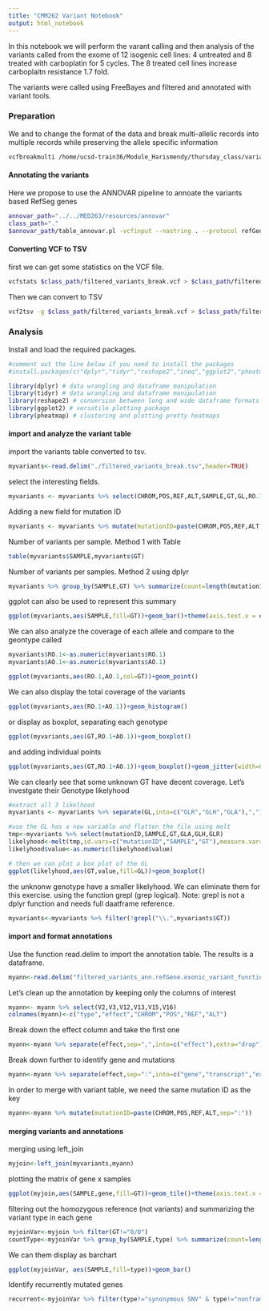 ---
title: "CMM262 Variant Notebook"
output: html_notebook
---

In this notebook we will perform the varant calling and then analysis of the variants called from the exome of 12 isogenic cell lines: 4 untreated and 8 treated with carboplatin for 5 cycles. The 8 treated cell lines increase carboplaitn resistance 1.7 fold. 

The variants were called using FreeBayes and filtered and annotated with variant tools. 

### Preparation
We and to change the format of the data and break multi-allelic records into multiple records while preserving the allele specific information
```{bash}

vcfbreakmulti /home/ucsd-train36/Module_Harismendy/thursday_class/variants/filtered_variants.vcf > filtered_variants_break.vcf

```

#### Annotating the variants 

Here we propose to use the ANNOVAR pipeline to annoate the variants based RefSeg genes

```{bash}

annovar_path="../../MED263/resources/annovar"
class_path="."
$annovar_path/table_annovar.pl -vcfinput --nastring . --protocol refGene --operation g --buildver hg19 --outfile $class_path/filtered_variants_ann $class_path/filtered_variants_break.vcf $annovar_path/humandb/


```

#### Converting VCF to TSV

first we can get some statistics on the VCF file. 

```{bash}
vcfstats $class_path/filtered_variants_break.vcf > $class_path/filtered_variants_break.stat
```

Then we can convert to TSV

```{bash}
vcf2tsv -g $class_path/filtered_variants_break.vcf > $class_path/filtered_variants_break.tsv
```


### Analysis

Install and load the required packages. 

```{r}
#comment out the line below if you need to install the packages
#install.packages(c("dplyr","tidyr","reshape2","ineq","ggplot2","pheatmap","matrixStats"))

library(dplyr) # data wrangling and dataframe manipulation
library(tidyr) # data wrangling and dataframe manipulation
library(reshape2) # conversion between long and wide dataframe formats
library(ggplot2) # versatile plotting package
library(pheatmap) # clustering and plotting pretty heatmaps
```

#### import and analyze the variant table

import the variants table converted to tsv. 
```{r}
myvariants<-read.delim("./filtered_variants_break.tsv",header=TRUE)
```

select the interesting fields. 
```{r}
myvariants <- myvariants %>% select(CHROM,POS,REF,ALT,SAMPLE,GT,GL,RO.1, AO.1)
```

Adding a new field for mutation ID
```{r}
myvariants <- myvariants %>% mutate(mutationID=paste(CHROM,POS,REF,ALT,sep=":"))
```

Number of variants per sample. Method 1 with Table
```{r}
table(myvariants$SAMPLE,myvariants$GT)
```

Number of variants per samples. Method 2 using dplyr
```{r}
myvariants %>% group_by(SAMPLE,GT) %>% summarize(count=length(mutationID))
```

ggplot can also be used to represent this summary

```{r}
ggplot(myvariants,aes(SAMPLE,fill=GT))+geom_bar()+theme(axis.text.x = element_text(angle=45,hjust=1))
```

We can also analyze the coverage of each allele and compare to the geontype called
```{r}
myvariants$RO.1<-as.numeric(myvariants$RO.1)
myvariants$AO.1<-as.numeric(myvariants$AO.1)

ggplot(myvariants,aes(RO.1,AO.1,col=GT))+geom_point()
```

We can also display the total coverage of the variants

```{r}
ggplot(myvariants,aes(RO.1+AO.1))+geom_histogram()
```
or display as boxplot, separating each genotype
```{r}
ggplot(myvariants,aes(GT,RO.1+AO.1))+geom_boxplot()
```

and adding individual points
```{r}
ggplot(myvariants,aes(GT,RO.1+AO.1))+geom_boxplot()+geom_jitter(width=0.1)
```

We can clearly see that some unknown GT have decent coverage. Let's investgate their Genotype likelyhood
```{r}
#extract all 3 likelhood
myvariants <- myvariants %>% separate(GL,into=c("GLR","GLH","GLA"),",")

#use the GL has a new variable and flatten the file using melt
tmp<-myvariants %>% select(mutationID,SAMPLE,GT,GLA,GLH,GLR)
likelyhood<-melt(tmp,id.vars=c("mutationID","SAMPLE","GT"),measure.vars=c("GLR","GLH","GLA"),variable.name="GL",value.name="value")
likelyhood$value<-as.numeric(likelyhood$value)

# then we can plot a box plot of the GL
ggplot(likelyhood,aes(GT,value,fill=GL))+geom_boxplot()
```

the unknonw genotype have a smaller likelyhood. We can eliminate them for this exercise. using the function grepl (grep logical). Note: grepl is not a dplyr function and needs full daatframe reference. 
```{r}
myvariants<-myvariants %>% filter(!grepl("\\.",myvariants$GT))
```


#### import and format annotations

Use the function read.delim to import the annotation table. The results is a dataframe. 
```{r}

myann<-read.delim("filtered_variants_ann.refGene.exonic_variant_function",header=FALSE)
```

Let's clean up the annotation by keeping only the columns of interest
```{r}
myann<- myann %>% select(V2,V3,V12,V13,V15,V16)
colnames(myann)<-c("type","effect","CHROM","POS","REF","ALT")
```

Break down the effect column and take the first one
```{r}
myann<-myann %>% separate(effect,sep=",",into=c("effect"),extra="drop") 
```

Break down further to identify gene and mutations
```{r}
myann<-myann %>% separate(effect,sep=":",into=c("gene","transcript","exon","cMut","pMut"),extra="drop") 
```

In order to merge with variant table, we need the same mutation ID as the key
```{r}
myann<-myann %>% mutate(mutationID=paste(CHROM,POS,REF,ALT,sep=":"))
```


#### merging variants and annotations

merging using left_join
```{r}
myjoin<-left_join(myvariants,myann)
```

plotting the matrix of gene x samples
```{r fig.height=4,fig.width=5}
ggplot(myjoin,aes(SAMPLE,gene,fill=GT))+geom_tile()+theme(axis.text.x = element_text(angle=45,hjust=1))
```

filtering out the homozygous reference (not variants) and summarizing the variant type in each gene

```{r}
myjoinVar<-myjoin %>% filter(GT!="0/0")
countType<-myjoinVar %>% group_by(SAMPLE,type) %>% summarize(count=length(mutationID))
```

We can them display as barchart

```{r}
ggplot(myjoinVar, aes(SAMPLE,fill=type))+geom_bar()
```

Identify recurrently mutated genes
```{r}
recurrent<-myjoinVar %>% filter(type!="synonymous SNV" & type!="nonframeshift deletion" & type!="nonframeshift substitution" & type!="unknown") %>% select(gene,SAMPLE) %>% unique() %>% group_by(gene) %>% summarize(Nsample=length(SAMPLE))
```


